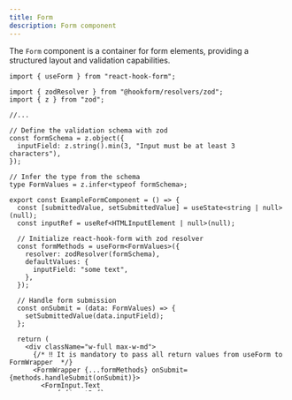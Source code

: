 ```yaml
---
title: Form
description: Form component
---
```


The `Form` component is a container for form elements, providing a structured layout and validation capabilities.


```tsx
import { useForm } from "react-hook-form";

import { zodResolver } from "@hookform/resolvers/zod";
import { z } from "zod";

//...

// Define the validation schema with zod
const formSchema = z.object({
  inputField: z.string().min(3, "Input must be at least 3 characters"),
});

// Infer the type from the schema
type FormValues = z.infer<typeof formSchema>;

export const ExampleFormComponent = () => {
  const [submittedValue, setSubmittedValue] = useState<string | null>(null);
  const inputRef = useRef<HTMLInputElement | null>(null);

  // Initialize react-hook-form with zod resolver
  const formMethods = useForm<FormValues>({
    resolver: zodResolver(formSchema),
    defaultValues: {
      inputField: "some text",
    },
  });

  // Handle form submission
  const onSubmit = (data: FormValues) => {
    setSubmittedValue(data.inputField);
  };

  return (
    <div className="w-full max-w-md">
      {/* ‼️ It is mandatory to pass all return values from useForm to FormWrapper  */}
      <FormWrapper {...formMethods} onSubmit={methods.handleSubmit(onSubmit)}>
        <FormInput.Text
          ref={inputRef}
          name="inputField"
          label="Input Field"
          placeholder="Enter at least 3 characters"
        />

        <Button type="submit" disabled={methods.formState.isSubmitting}>
          {methods.formState.isSubmitting ? "Submitting..." : "Submit"}
        </Button>

        {submittedValue && (
          <div className="mt-4 p-3 bg-green-50 text-green-800 rounded">
            Submitted value: {submittedValue}
          </div>
        )}
      </FormWrapper>
    </div>
  );
};
```
